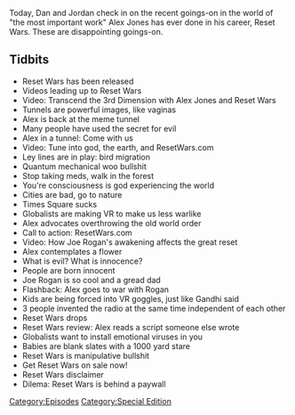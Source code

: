 {{DEFAULTSORT:
    #_EPISODE_0627:Episode 2
}}{{Episode
    | title           = Episode 2
    | caption         = [https://knowledgefight.libsyn.com/627-reset-wars-episode-2 Listen to this episode on Libsyn]
    | episodeNumber   = 627
    | length          = 01:22:59
    | airDate         = December 15, 2021
    | episodeType     = [[:Category:Special Edition|Special Edition]]
    | appearance      = [[Jake Ducey]], [[Joe Rogan]], [[Gandhi]]
    | previousEpisode = [[626: December 9, 2021]]
    | nextEpisode     = [[628: July 10, 2003]]
}}

{{Stub}}

Today, Dan and Jordan check in on the recent goings-on in the world of "the most important work" Alex Jones has ever done in his career, Reset Wars.  These are disappointing goings-on.

==Tidbits==

*Reset Wars has been released
*Videos leading up to Reset Wars
*Video: Transcend the 3rd Dimension with Alex Jones and Reset Wars
*Tunnels are powerful images, like vaginas
*Alex is back at the meme tunnel
*Many people have used the secret for evil
*Alex in a tunnel: Come with us
*Video: Tune into god, the earth, and ResetWars.com
*Ley lines are in play: bird migration
*Quantum mechanical woo bullshit
*Stop taking meds, walk in the forest
*You're consciousness is god experiencing the world
*Cities are bad, go to nature
*Times Square sucks
*Globalists are making VR to make us less warlike
*Alex advocates overthrowing the old world order
*Call to action: ResetWars.com
*Video: How Joe Rogan's awakening affects the great reset
*Alex contemplates a flower
*What is evil? What is innocence?
*People are born innocent
*Joe Rogan is so cool and a gread dad
*Flashback: Alex goes to war with Rogan
*Kids are being forced into VR goggles, just like Gandhi said
*3 people invented the radio at the same time independent of each other
*Reset Wars drops
*Reset Wars review: Alex reads a script someone else wrote
*Globalists want to install emotional viruses in you
*Babies are blank slates with a 1000 yard stare
*Reset Wars is manipulative bullshit
*Get Reset Wars on sale now!
*Reset Wars disclaimer
*Dilema: Reset Wars is behind a paywall

[[Category:Episodes]]
[[Category:Special Edition]]
